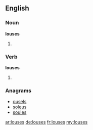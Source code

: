 ==English==

===Noun===
'''louses'''
# {{nonstandard}} {{plural of|[[louse]]}}

===Verb===
'''louses'''
# {{third-person singular of|[[louse]]}}

===Anagrams===
* [[ousels#English|ousels]]
* [[soleus#English|soleus]]
* [[soules#English|soules]]

[[ar:louses]]
[[de:louses]]
[[fr:louses]]
[[my:louses]]